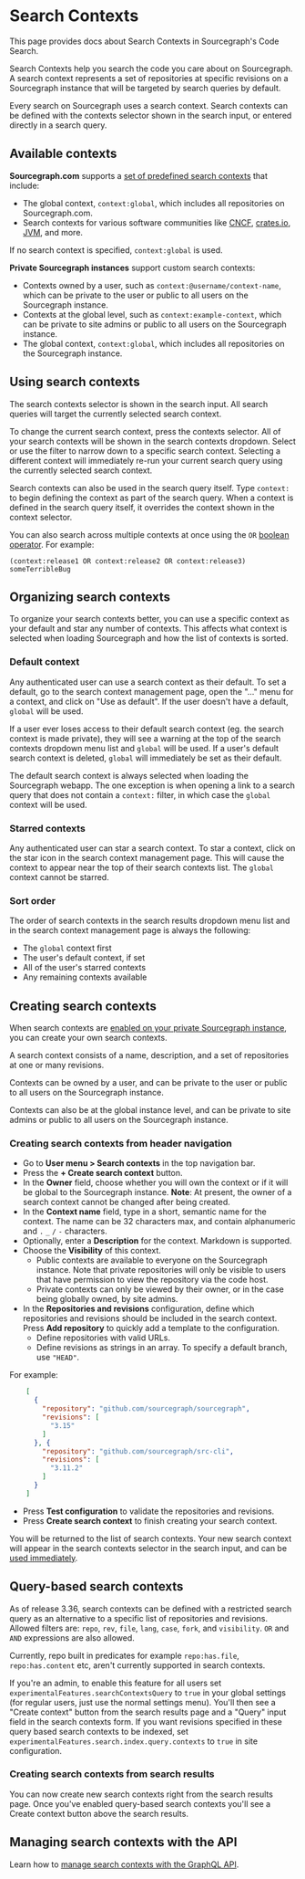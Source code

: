# Search Contexts

<p className="subtitle">This page provides docs about Search Contexts in Sourcegraph's Code Search.</p>

Search Contexts help you search the code you care about on Sourcegraph. A search context represents a set of repositories at specific revisions on a Sourcegraph instance that will be targeted by search queries by default.

Every search on Sourcegraph uses a search context. Search contexts can be defined with the contexts selector shown in the search input, or entered directly in a search query.

## Available contexts

**Sourcegraph.com** supports a [set of predefined search contexts](https://sourcegraph.com/contexts?order=spec-asc&visible=17&owner=all) that include:

- The global context, `context:global`, which includes all repositories on Sourcegraph.com.
- Search contexts for various software communities like [CNCF](https://sourcegraph.com/search?q=context:CNCF), [crates.io](https://sourcegraph.com/search?q=context:crates.io), [JVM](https://sourcegraph.com/search?q=context:JVM), and more.

If no search context is specified, `context:global` is used.

**Private Sourcegraph instances** support custom search contexts:

- Contexts owned by a user, such as `context:@username/context-name`, which can be private to the user or public to all users on the Sourcegraph instance.
- Contexts at the global level, such as `context:example-context`, which can be private to site admins or public to all users on the Sourcegraph instance.
- The global context, `context:global`, which includes all repositories on the Sourcegraph instance.

## Using search contexts

The search contexts selector is shown in the search input. All search queries will target the currently selected search context.

To change the current search context, press the contexts selector. All of your search contexts will be shown in the search contexts dropdown. Select or use the filter to narrow down to a specific search context. Selecting a different context will immediately re-run your current search query using the currently selected search context.

Search contexts can also be used in the search query itself. Type `context:` to begin defining the context as part of the search query. When a context is defined in the search query itself, it overrides the context shown in the context selector.

You can also search across multiple contexts at once using the `OR` [boolean operator](/code_search/reference/queries#boolean-operators). For example:

`(context:release1 OR context:release2 OR context:release3) someTerribleBug`

## Organizing search contexts

To organize your search contexts better, you can use a specific context as your default and star any number of contexts. This affects what context is selected when loading Sourcegraph and how the list of contexts is sorted.

### Default context

Any authenticated user can use a search context as their default. To set a default, go to the search context management page, open the "..." menu for a context, and click on "Use as default". If the user doesn't have a default, `global` will be used.

If a user ever loses access to their default search context (eg. the search context is made private), they will see a warning at the top of the search contexts dropdown menu list and `global` will be used. If a user's default search context is deleted, `global` will immediately be set as their default.

The default search context is always selected when loading the Sourcegraph webapp. The one exception is when opening a link to a search query that does not contain a `context:` filter, in which case the `global` context will be used.

### Starred contexts

Any authenticated user can star a search context. To star a context, click on the star icon in the search context management page. This will cause the context to appear near the top of their search contexts list. The `global` context cannot be starred.

### Sort order

The order of search contexts in the search results dropdown menu list and in the search context management page is always the following:

- The `global` context first
- The user's default context, if set
- All of the user's starred contexts
- Any remaining contexts available

## Creating search contexts

When search contexts are [enabled on your private Sourcegraph instance](/code_search/features#search-contexts), you can create your own search contexts.

A search context consists of a name, description, and a set of repositories at one or many revisions.

Contexts can be owned by a user, and can be private to the user or public to all users on the Sourcegraph instance.

Contexts can also be at the global instance level, and can be private to site admins or public to all users on the Sourcegraph instance.

### Creating search contexts from header navigation

- Go to **User menu > Search contexts** in the top navigation bar.
- Press the **+ Create search context** button.
- In the **Owner** field, choose whether you will own the context or if it will be global to the Sourcegraph instance. **Note**: At present, the owner of a search context cannot be changed after being created.
- In the **Context name** field, type in a short, semantic name for the context. The name can be 32 characters max, and contain alphanumeric and `.` `_` `/` `-` characters.
- Optionally, enter a **Description** for the context. Markdown is supported.
- Choose the **Visibility** of this context.
  - Public contexts are available to everyone on the Sourcegraph instance. Note that private repositories will only be visible to users that have permission to view the repository via the code host.
  - Private contexts can only be viewed by their owner, or in the case being globally owned, by site admins.
- In the **Repositories and revisions** configuration, define which repositories and revisions should be included in the search context. Press **Add repository** to quickly add a template to the configuration.
  - Define repositories with valid URLs.
  - Define revisions as strings in an array. To specify a default branch, use `"HEAD"`.

For example:

```json
    [
      {
        "repository": "github.com/sourcegraph/sourcegraph",
        "revisions": [
          "3.15"
        ]
      }, {
        "repository": "github.com/sourcegraph/src-cli",
        "revisions": [
          "3.11.2"
        ]
      }
    ]
```

- Press **Test configuration** to validate the repositories and revisions.
- Press **Create search context** to finish creating your search context.

You will be returned to the list of search contexts. Your new search context will appear in the search contexts selector in the search input, and can be [used immediately](#using-search-contexts).

## Query-based search contexts
As of release 3.36, search contexts can be defined with a restricted search query as an alternative to a specific list of repositories and revisions. Allowed filters are: `repo`, `rev`, `file`, `lang`, `case`, `fork`, and `visibility`. `OR` and `AND` expressions are also allowed.

<Callout type="info">Currently, repo built in predicates for example `repo:has.file`, `repo:has.content` etc, aren't currently supported in search contexts.</Callout>

If you're an admin, to enable this feature for all users set `experimentalFeatures.searchContextsQuery` to `true` in your global settings (for regular users, just use the normal settings menu). You'll then see a "Create context" button from the search results page and a "Query" input field in the search contexts form. If you want revisions specified in these query based search contexts to be indexed, set `experimentalFeatures.search.index.query.contexts` to `true` in site configuration.

### Creating search contexts from search results

You can now create new search contexts right from the search results page. Once you've enabled query-based search contexts you'll see a Create context button above the search results.

## Managing search contexts with the API

Learn how to [manage search contexts with the GraphQL API](/api/graphql/managing-search-contexts-with-api).
